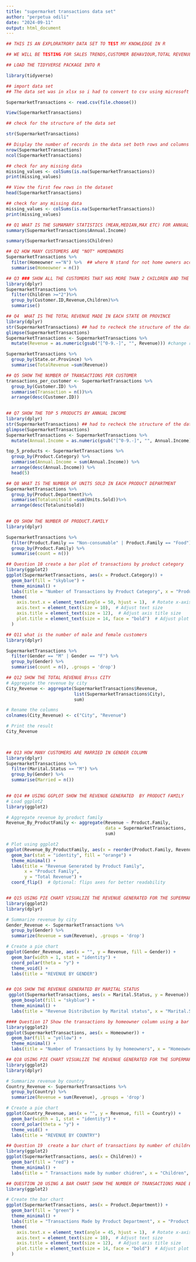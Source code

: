 ```yaml
---
title: "supermarket transactions data set"
author: "perpetua odili"
date: "2024-09-11"
output: html_document
---
```


```r
## THIS IS AN EXPLORATRORY DATA SET TO TEST MY KNOWLEDGE IN R

## WE WILL BE TESTING FOR SALES TRENDS,CUSTOMER BEHAVIOUR,TOTAL REVENUE OVER TIME USING THE SUPERMARKET TRANSACTION DATA SET.

## LOAD THE TIDYVERSE PACKAGE INTO R

library(tidyverse)

```


```r
## import data set
## The data set was in xlsx so i had to convert to csv using microsoft excel in the "save AS part" before i could import it here

SupermarketTransactions <- read.csv(file.choose())
```


```r
View(SupermarketTransactions)
```


```r
## check for the structure of the data set

str(SupermarketTransactions)
```


```r
## Display the number of records in the data set both rows and columns
nrow(SupermarketTransactions)
ncol(SupermarketTransactions)
```
```r
## check for any missing data
missing_values <- colSums(is.na(SupermarketTransactions))
print(missing_values)

```
```r
## View the first few rows in the dataset
head(SupermarketTransactions)
```



```r
## check for any missing data
missing_values <- colSums(is.na(SupermarketTransactions))
print(missing_values)

```


```r
## Q1 WHAT IS THE SUMAMARY STATISTICS (MEAN,MEDIAN,MAX ETC) FOR ANNUAL INCOME AND CHILDREN
summary(SupermarketTransactions$Annual.Income)

summary(SupermarketTransactions$Children)
```


```r
## Q2 HOW MANY CUSTOMERS ARE "NOT" HOMEOWNERS 
SupermarketTransactions %>%
  filter(Homeowner =="N") %>%  ## where N stand for not home owners according to the dataset
  summarise(Homeowner = n())
```


```r
## Q3 ### SHOW ALL THE CUSTOMERS THAT HAS MORE THAN 2 CHILDREN AND THE REVENUE GENERATED
library(dplyr)
SupermarketTransactions %>%
  filter(Children >="2")%>%
  group_by(Customer.ID,Revenue,Children)%>%
  summarise()
```

 
 
```r
## Q4  WHAT IS THE TOTAL REVENUE MADE IN EACH STATE OR PROVINCE
library(dplyr)
str(SupermarketTransactions) ## had to recheck the structure of the data set
glimpse(SupermarketTransactions)
SupermarketTransactions <- SupermarketTransactions %>%
  mutate(Revenue = as.numeric(gsub("[^0-9.-]", "", Revenue))) #change revenue which is a character vector to  numeric so that summarize and sum function will work

SupermarketTransactions %>%
  group_by(State.or.Province) %>%
  summarise(TotalRevenue =sum(Revenue))
```



```r
## Q5 SHOW THE NUMBER OF TRANSACTIONS PER CUSTOMER
transactions_per_customer <- SupermarketTransactions %>%
  group_by(Customer.ID) %>%
  summarise(Transaction = n())%>%
  arrange(desc(Customer.ID))
 

```



```r
## Q7 SHOW THE TOP 5 PRODUCTS BY ANNUAL INCOME
library(dplyr)
str(SupermarketTransactions) ## had to recheck the structure of the data set
glimpse(SupermarketTransactions)
SupermarketTransactions <- SupermarketTransactions %>%
  mutate(Annual.Income = as.numeric(gsub("[^0-9.-]", "", Annual.Income))) #change annual income which is a character vector to  numeric so that summarize and sum function will work

top_5_products <- SupermarketTransactions %>%
  group_by(Product.Category) %>%
  summarise(Annual.Income = sum(Annual.Income)) %>%
  arrange(desc(Annual.Income)) %>%
  head(5)


```


```r
## Q8 WHAT IS THE NUMBER OF UNITS SOLD IN EACH PRODUCT DEPARTMENT
SupermarketTransactions %>%
  group_by(Product.Department)%>%
  summarise(Totalunitsold =sum(Units.Sold))%>%
  arrange(desc(Totalunitsold))
  
```


```r
## Q9 SHOW THE NUMBER OF PRODUCT.FAMILY
library(dplyr)

SupermarketTransactions %>%
  filter(Product.Family == "Non-consumable" | Product.Family == "Food") %>%
  group_by(Product.Family) %>%
  summarise(count = n())

```


```r
## Question 10 create a bar plot of transactions by product category
library(ggplot2)
ggplot(SupermarketTransactions, aes(x = Product.Category)) +
  geom_bar(fill = "skyblue") +
  theme_minimal() +
  labs(title = "Number of Transactions by Product Category", x = "Product Category", y = "Count") +
  theme(
    axis.text.x = element_text(angle = 50, hjust = 1),  # Rotate x-axis labels
    axis.text = element_text(size = 10),  # Adjust text size
    axis.title = element_text(size = 12),  # Adjust axis title size
    plot.title = element_text(size = 14, face = "bold")  # Adjust plot title size
  )


```


```r
## Q11 what is the number of male and female customers
library(dplyr)

SupermarketTransactions %>%
  filter(Gender == "M" | Gender == "F") %>%
  group_by(Gender) %>%
  summarise(count = n(), .groups = 'drop')

```


```r
## Q12 SHOW THE TOTAL REVENUE BYsss CITY
# Aggregate the revenue by city
City_Revenue <- aggregate(SupermarketTransactions$Revenue, 
                          list(SupermarketTransactions$City), 
                          sum)

# Rename the columns
colnames(City_Revenue) <- c("City", "Revenue")

# Print the result
City_Revenue

         
```


```r
## Q13 HOW MANY CUSTOMERS ARE MARRIED IN GENDER COLUMN
library(dplyr)
SupermarketTransactions %>%
  filter(Marital.Status == "M") %>%
  group_by(Gender) %>%
  summarise(Married = n())
  

```


```r
## Q14 ## USING GGPLOT SHOW THE REVENUE GENERATED  BY PRODUCT FAMILY
# Load ggplot2
library(ggplot2)

# Aggregate revenue by product family
Revenue_By_ProductFamily <- aggregate(Revenue ~ Product.Family, 
                                      data = SupermarketTransactions, 
                                      sum)

# Plot using ggplot2
ggplot(Revenue_By_ProductFamily, aes(x = reorder(Product.Family, Revenue), y = Revenue)) +
  geom_bar(stat = "identity", fill = "orange") +
  theme_minimal() +
  labs(title = "Revenue Generated by Product Family",
       x = "Product Family",
       y = "Total Revenue") +
  coord_flip()  # Optional: flips axes for better readability



```


```r
## Q15 USING PIE CHART VISUALIZE THE REVENUE GENERATED FOR THE SUPERMARKET  BY GENDER
library(ggplot2)
library(dplyr)

# Summarize revenue by city
Gender_Revenue <- SupermarketTransactions %>%
  group_by(Gender) %>%
  summarize(Revenue = sum(Revenue), .groups = 'drop')

# Create a pie chart
ggplot(Gender_Revenue, aes(x = "", y = Revenue, fill = Gender)) +
  geom_bar(width = 1, stat = "identity") +
  coord_polar(theta = "y") +
  theme_void() +
  labs(title = "REVENUE BY GENDER")



```

```r
## Q16 SHOW THE REVENUE GENERATED BY MARITAL STATUS 
 ggplot(SupermarketTransactions, aes(x = Marital.Status, y = Revenue)) +
  geom_boxplot(fill = "skyblue") +
  theme_minimal() +
  labs(title = "Revenue Distribution by Marital status", x = "Marital.Status", y = "Revenue")

```

```r
#### Question 17 Show the transactions by homeowner column using a bar chart
library(ggplot2)
ggplot(SupermarketTransactions, aes(x = Homeowner)) +
  geom_bar(fill = "yellow") +
  theme_minimal() +
  labs(title = "Number of Transactions by by homeowners", x = "Homeowner", y = "Count")

```

```r
## Q18 USING PIE CHART VISUALIZE THE REVENUE GENERATED FOR THE SUPERMARKET  BY COUNTRY
library(ggplot2)
library(dplyr)

# Summarize revenue by country
Country_Revenue <- SupermarketTransactions %>%
  group_by(Country) %>%
  summarize(Revenue = sum(Revenue), .groups = 'drop')

# Create a pie chart
ggplot(Country_Revenue, aes(x = "", y = Revenue, fill = Country)) +
  geom_bar(width = 1, stat = "identity") +
  coord_polar(theta = "y") +
  theme_void() +
  labs(title = "REVENUE BY COUNTRY")

```

```r
## Question 19  create a bar chart of transactions by number of children
library(ggplot2)
ggplot(SupermarketTransactions, aes(x = Children)) +
  geom_bar(fill = "red") +
  theme_minimal() +
  labs(title = " Transactions made by number chidren", x = "Children", y = "Count")

```

```r
## QUESTION 20 USING A BAR CHART SHOW THE NUMBER OF TRANSACTIONS MADE BY EACH PRODUCT DEPARTMENT
library(ggplot2)

# Create the bar chart
ggplot(SupermarketTransactions, aes(x = Product.Department)) +
  geom_bar(fill = "green") +
  theme_minimal() +
  labs(title = "Transactions Made by Product Department", x = "Product Department", y = "Count") +
  theme(
    axis.text.x = element_text(angle = 45, hjust = 1),  # Rotate x-axis labels
    axis.text = element_text(size = 10),  # Adjust text size
    axis.title = element_text(size = 12),  # Adjust axis title size
    plot.title = element_text(size = 14, face = "bold")  # Adjust plot title size
  )



```


